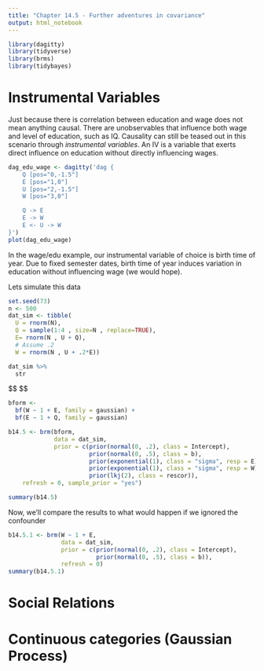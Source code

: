 ```yaml
---
title: "Chapter 14.5 - Further adventures in covariance"
output: html_notebook
---
```


```r
library(dagitty)
library(tidyverse)
library(brms)
library(tidybayes)
```



# Instrumental Variables
Just because there is correlation between education and wage does not mean anything causal. There are unobservables that influence both wage and level of education, such as IQ. Causality can still be teased out in this scenario through _instrumental variables_. An IV is a variable that exerts direct influence on education without directly influencing wages.
```r
dag_edu_wage <- dagitty('dag {
    Q [pos="0,-1.5"]
    E [pos="1,0"]
    U [pos="2,-1.5"]
    W [pos="3,0"]

    Q -> E
    E -> W
    E <- U -> W
}')
plot(dag_edu_wage)
```

In the wage/edu example, our instrumental variable of choice is birth time of year. Due to fixed semester dates, birth time of year induces variation in education without influencing wage (we would hope). 

Lets simulate this data
```r
set.seed(73)
n <- 500
dat_sim <- tibble(
  U = rnorm(N),
  Q = sample(1:4 , size=N , replace=TRUE),
  E= rnorm(N , U + Q),
  # Assume .2
  W = rnorm(N , U + .2*E))

dat_sim %>% 
  str
```


$$
\begin{align}
\begin{pmatrix} wage_i \\ education_i \end{pmatrix} & \sim MVNormal(\begin{pmatrix} \mu_{wage,i} \\ \mu_{education,i} \end{pmatrix}, \textbf{S}) & \text{[Wage & Education co-vary]}
\\
\mu_{wage, i} & = \alpha_w + \beta_{education->wage}education_i
\\
\mu_{education,i} & = \alpha_{education} + \beta_{quarter->education}quarter_i
\\
\alpha_{wage}, \alpha_{education} &\sim Normal(0, .2)
\\
\beta_{education->wage}, \beta_{quarter->education} &\sim Normal(0, .5)
\\
\textbf{S} & \sim \begin{bmatrix} \sigma_{wage} & 0 \\ 0 & \sigma_{education} \end{bmatrix} \textbf{R} \begin{bmatrix} \sigma_{wage} & 0 \\ 0 & \sigma_{education} \end{bmatrix} 
\\
\textbf{R} & \sim lkjCorr(2)

\end{align}
$$
```r
bform <- 
  bf(W ~ 1 + E, family = gaussian) +
  bf(E ~ 1 + Q, family = gaussian)

b14.5 <- brm(bform,
             data = dat_sim,
             prior = c(prior(normal(0, .2), class = Intercept),
                       prior(normal(0, .5), class = b),
                       prior(exponential(1), class = "sigma", resp = E),
                       prior(exponential(1), class = "sigma", resp = W),
                       prior(lkj(2), class = rescor)),
    refresh = 0, sample_prior = "yes")

summary(b14.5)
```

Now, we'll compare the results to what would happen if we ignored the confounder
```r
b14.5.1 <- brm(W ~ 1 + E,
               data = dat_sim,
               prior = c(prior(normal(0, .2), class = Intercept),
                         prior(normal(0, .5), class = b)),
               refresh = 0)
summary(b14.5.1)
```


# Social Relations

# Continuous categories (Gaussian Process)
